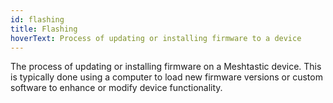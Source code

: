 ```yaml
---
id: flashing
title: Flashing
hoverText: Process of updating or installing firmware to a device
---
```


The process of updating or installing firmware on a Meshtastic device. This is typically done using a computer to load new firmware versions or custom software to enhance or modify device functionality.
